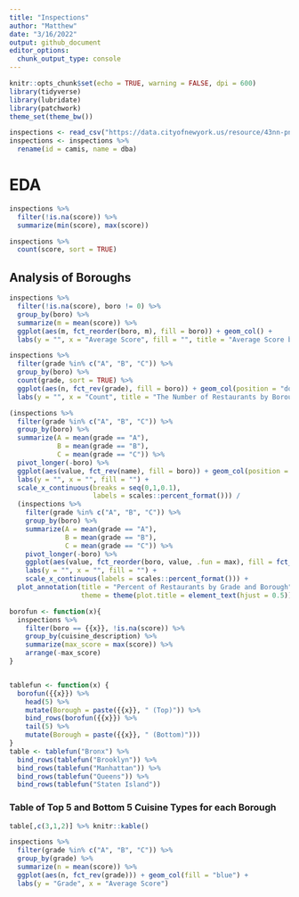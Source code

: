 ```yaml
---
title: "Inspections"
author: "Matthew"
date: "3/16/2022"
output: github_document
editor_options: 
  chunk_output_type: console
---
```


```r
knitr::opts_chunk$set(echo = TRUE, warning = FALSE, dpi = 600)
library(tidyverse)
library(lubridate)
library(patchwork)
theme_set(theme_bw())
```


```r
inspections <- read_csv("https://data.cityofnewyork.us/resource/43nn-pn8j.csv")
inspections <- inspections %>%
  rename(id = camis, name = dba)
```


# EDA
```r
inspections %>%
  filter(!is.na(score)) %>%
  summarize(min(score), max(score))

inspections %>%
  count(score, sort = TRUE)
```


## Analysis of Boroughs
```r
inspections %>%
  filter(!is.na(score), boro != 0) %>%
  group_by(boro) %>%
  summarize(m = mean(score)) %>%
  ggplot(aes(m, fct_reorder(boro, m), fill = boro)) + geom_col() +
  labs(y = "", x = "Average Score", fill = "", title = "Average Score by Borough")

inspections %>%
  filter(grade %in% c("A", "B", "C")) %>%
  group_by(boro) %>%
  count(grade, sort = TRUE) %>%
  ggplot(aes(n, fct_rev(grade), fill = boro)) + geom_col(position = "dodge") +
  labs(y = "", x = "Count", title = "The Number of Restaurants by Borough and Grade")

(inspections %>%
  filter(grade %in% c("A", "B", "C")) %>%
  group_by(boro) %>%
  summarize(A = mean(grade == "A"),
            B = mean(grade == "B"),
            C = mean(grade == "C")) %>%
  pivot_longer(-boro) %>%
  ggplot(aes(value, fct_rev(name), fill = boro)) + geom_col(position = "dodge") +
  labs(y = "", x = "", fill = "") + 
  scale_x_continuous(breaks = seq(0,1,0.1),
                     labels = scales::percent_format())) /
  (inspections %>%
    filter(grade %in% c("A", "B", "C")) %>%
    group_by(boro) %>%
    summarize(A = mean(grade == "A"),
              B = mean(grade == "B"),
              C = mean(grade == "C")) %>%
    pivot_longer(-boro) %>%
    ggplot(aes(value, fct_reorder(boro, value, .fun = max), fill = fct_rev(name))) + geom_col() +
    labs(y = "", x = "", fill = "") +
    scale_x_continuous(labels = scales::percent_format())) + 
  plot_annotation(title = "Percent of Restaurants by Grade and Borough",
                  theme = theme(plot.title = element_text(hjust = 0.5)))
```


```r
borofun <- function(x){
  inspections %>%
    filter(boro == {{x}}, !is.na(score)) %>%
    group_by(cuisine_description) %>%
    summarize(max_score = max(score)) %>%
    arrange(-max_score) 
}


tablefun <- function(x) {
  borofun({{x}}) %>% 
    head(5) %>%
    mutate(Borough = paste({{x}}, " (Top)")) %>%
    bind_rows(borofun({{x}}) %>%
    tail(5) %>%
    mutate(Borough = paste({{x}}, " (Bottom)")))
}
table <- tablefun("Bronx") %>%
  bind_rows(tablefun("Brooklyn")) %>%
  bind_rows(tablefun("Manhattan")) %>%
  bind_rows(tablefun("Queens")) %>%
  bind_rows(tablefun("Staten Island"))
```


### Table of Top 5 and Bottom 5 Cuisine Types for each Borough
```r
table[,c(3,1,2)] %>% knitr::kable()
```



```r
inspections %>%
  filter(grade %in% c("A", "B", "C")) %>%
  group_by(grade) %>%
  summarize(n = mean(score)) %>%
  ggplot(aes(n, fct_rev(grade))) + geom_col(fill = "blue") +
  labs(y = "Grade", x = "Average Score")
```

